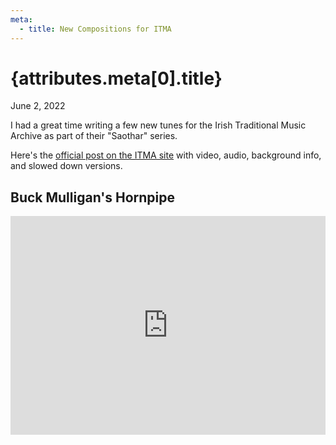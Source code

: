 ```yaml
---
meta:
  - title: New Compositions for ITMA
---
```


# {attributes.meta[0].title}

<div className="text-gray-400 mt-1 mb-6">June 2, 2022</div>

I had a great time writing a few new tunes for the Irish Traditional Music
Archive as part of their "Saothar" series.

Here's the [official post on the ITMA
site](https://www.itma.ie/blog/saothar/dan-gurney) with video, audio, background
info, and slowed down versions.

## Buck Mulligan's Hornpipe

<iframe
	title="YouTube Video"
	width="100%"
	height="350"
	src="https://www.youtube.com/embed/XTUIXLDAWTU"
	frameBorder="0"
	allow="accelerometer; autoplay; clipboard-write; encrypted-media;
				gyroscope; picture-in-picture"
	allowFullScreen
/>

## The Dripping Faucet / York Road (jigs)

<iframe
	title="YouTube Video"
	width="100%"
	height="350"
	src="https://www.youtube.com/embed/Qt5ZtxmXDZE"
	frameBorder="0"
	allow="accelerometer; autoplay; clipboard-write; encrypted-media;
				gyroscope; picture-in-picture"
	allowFullScreen
/>

## The Princess's Cry / Kamala Harris's Fancy (reels)

<iframe
	title="YouTube Video"
	width="100%"
	height="350"
	src="https://www.youtube.com/embed/5ydsJ0_qYUE"
	frameBorder="0"
	allow="accelerometer; autoplay; clipboard-write; encrypted-media;
				gyroscope; picture-in-picture"
	allowFullScreen
/>

Thanks to Adam Girard, Treasa Harkin, and Liam O'Connor for all their help.
